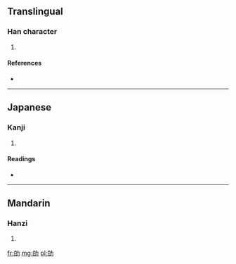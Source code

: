 ==Translingual==

===Han character===
{{Han char|rn=19|rad=力|as=05|sn=7|four=|canj=竹日大尸 (HAKS)}}

# {{defn|Han|sort=力05}}

====References====
* {{Han ref|kx=0147.070|dkj=02323|dj=0331.100|hdz=10368.110|uh=52B0|ud=21168}}

----

==Japanese==

===Kanji===
{{ja-kanji|grade=|rs=力05}}

# {{defn|Japanese|sort=力05}}

====Readings====
* {{ja-readings|on=[[ばく]] (baku), [[まく]] (maku)|kun=[[つとめる]] (tsutomeru)}}

----

==Mandarin==

===Hanzi===
{{cmn-hanzi|pin=[[miǎo]] ([[miao3]])|wg=miao<sup>3</sup>}}

# {{defn|Mandarin|sort=力05}}

[[fr:劰]]
[[mg:劰]]
[[pl:劰]]